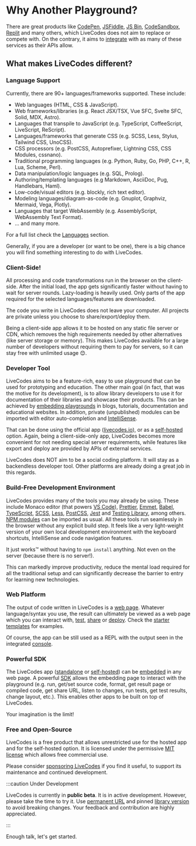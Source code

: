 # Why Another Playground?

There are great products like [CodePen](https://codepen.io/), [JSFiddle](https://jsfiddle.net/), [JS Bin](https://jsbin.com/), [CodeSandbox](https://codesandbox.io/), [Replit](https://replit.com/) and many others, which LiveCodes does not aim to replace or compete with. On the contrary, it aims to [integrate](./features/integrations.mdx) with as many of these services as their APIs allow.

## What makes LiveCodes different?

### Language Support

Currently, there are 90+ languages/frameworks supported. These include:

- Web languages (HTML, CSS & JavaScript).
- Web frameworks/libraries (e.g. React JSX/TSX, Vue SFC, Svelte SFC, Solid, MDX, Astro).
- Languages that transpile to JavaScript (e.g. TypeScript, CoffeeScript, LiveScript, ReScript).
- Languages/frameworks that generate CSS (e.g. SCSS, Less, Stylus, Tailwind CSS, UnoCSS).
- CSS processors (e.g. PostCSS, Autoprefixer, Lightning CSS, CSS Modules, cssnano).
- Traditional programming languages (e.g. Python, Ruby, Go, PHP, C++, R, Lua, Scheme, Perl).
- Data manipulation/logic languages (e.g. SQL, Prolog).
- Authoring/templating languages (e.g Markdown, AsciiDoc, Pug, Handlebars, Haml).
- Low-code/visual editors (e.g. blockly, rich text editor).
- Modeling languages/diagram-as-code (e.g. Gnuplot, Graphviz, Mermaid, Vega, Plotly).
- Languages that target WebAssembly (e.g. AssemblyScript, WebAssembly Text Format).
- ... and many more.

For a full list check the [Languages](./languages/index.mdx) section.

Generally, if you are a developer (or want to be one), there is a big chance you will find something interesting to do with LiveCodes.

### Client-Side!

All processing and code transformations run in the browser on the client-side. After the initial load, the app gets significantly faster without having to wait for server rounds. Lazy-loading is heavily used. Only parts of the app required for the selected languages/features are downloaded.

The code you write in LiveCodes does not leave your computer. All projects are private unless you choose to share/export/deploy them.

Being a client-side app allows it to be hosted on any static file server or CDN, which removes the high requirements needed by other alternatives (like server storage or memory). This makes LiveCodes available for a large number of developers without requiring them to pay for servers, so it can stay free with unlimited usage 😊.

### Developer Tool

LiveCodes aims to be a feature-rich, easy to use playground that can be used for prototyping and education. The other main goal (in fact, that was the motive for its development), is to allow library developers to use it for documentation of their libraries and showcase their products. This can be achieved by [embedding playgrounds](./features/embeds.mdx) in blogs, tutorials, documentation and educational websites. In addition, private (unpublished) modules can be imported with editor auto-completion and [IntelliSense](./features/intellisense.mdx).

That can be done using the official app ([livecodes.io](https://livecodes.io)), or as a [self-hosted](./features/self-hosting.mdx) option. Again, being a client-side-only app, LiveCodes becomes more convenient for not needing special server requirements, while features like export and deploy are provided by APIs of external services.

LiveCodes does NOT aim to be a social coding platform. It will stay as a backendless developer tool. Other platforms are already doing a great job in this regards.

### Build-Free Development Environment

LiveCodes provides many of the tools you may already be using. These include Monaco editor (that powers [VS Code](https://code.visualstudio.com/)), [Prettier](https://prettier.io/), [Emmet](https://emmet.io/), [Babel](https://babeljs.io/), [TypeScript](https://www.typescriptlang.org/), [SCSS](https://sass-lang.com/), [Less](https://lesscss.org/), [PostCSS](https://postcss.org/), [Jest](https://jestjs.io/) and [Testing Library](https://testing-library.com/), among others. [NPM modules](./features/module-resolution.mdx) can be imported as usual. All these tools run seamlessly in the browser without any explicit build step. It feels like a very light-weight version of your own local development environment with the keyboard shortcuts, IntelliSense and code navigation features.

It just works™ without having to `npm install` anything. Not even on the server (because there is no server!).

This can markedly improve productivity, reduce the mental load required for all the traditional setup and can significantly decrease the barrier to entry for learning new technologies.

### Web Platform

The output of code written in LiveCodes is a [web page](./features/result.mdx). Whatever language/syntax you use, the result can ultimately be viewed as a web page which you can interact with, [test](./features/tests.mdx), [share](./features/share.mdx) or [deploy](./features/deploy.mdx). Check the [starter templates](https://livecodes.io?screen=new) for examples.

Of course, the app can be still used as a REPL with the output seen in the integrated [console](./features/console.mdx).

### Powerful SDK

The LiveCodes app ([standalone](./getting-started.mdx#standalone-app) or [self-hosted](./features/self-hosting.mdx)) can be [embedded](./features/embeds.mdx) in any web page. A powerful [SDK](./sdk/index.mdx) allows the embedding page to interact with the playground (e.g. run, get/set source code, format, get result page or compiled code, get share URL, listen to changes, run tests, get test results, change layout, etc.). This enables other apps to be built on top of LiveCodes.

Your imagination is the limit!

### Free and Open-Source

LiveCodes is a free product that allows unrestricted use for the hosted app and for the self-hosted option. It is licensed under the permissive [MIT license](./license.mdx) which allows free commercial use.

Please consider [sponsoring LiveCodes](./sponsor.mdx) if you find it useful, to support its maintenance and continued development.

:::caution Under Development

LiveCodes is currently in **public beta**. It is in active development. However, please take the time to try it. Use [permanent URL](./features/permanent-url.mdx) and pinned [library version](./sdk/index.mdx) to avoid breaking changes. Your feedback and contribution are highly appreciated.

:::

Enough talk, let's get started.
